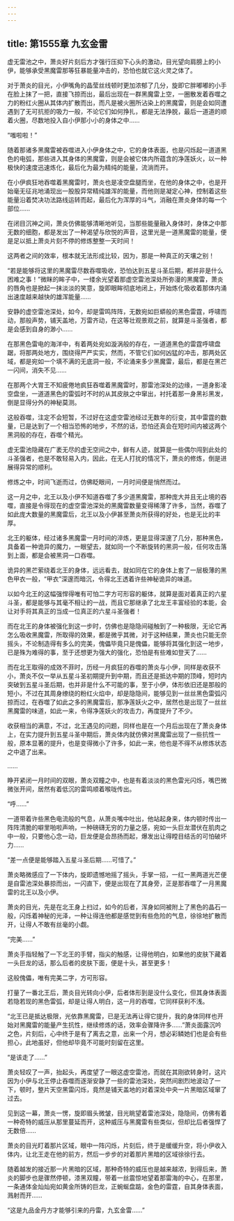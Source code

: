 ```yaml
---
---
---
```

title: 第1555章 九玄金雷
---



虚无雷池之中，萧炎好片刻后方才强行压抑下心头的激动，目光望向肩膀上的小伊，能够承受黑魔雷那等狂暴能量冲击的，恐怕也就它这火灵之体了。

对于萧炎的目光，小伊嘴角的晶莹丝线顿时更加浓郁了几分，旋即它胖嘟嘟的小手在脸上抹了一把，直接飞掠而出，最后出现在一群黑魔雷上空，一圈散发着吞噬之力的粉红火圈从其体内扩散而出，而凡是被火圈所沾染上的黑魔雷，则是会如同遭遇到了无可抗拒的吸力一般，不论它们如何挣扎，都是无法挣脱，最后一道道的顺着火圈，尽数地投入自小伊那小小的身体之中……

“嗤啦啦！”

随着那诸多黑魔雷被吞噬进入小伊身体之中，它的身体表面，也是闪烁起一道道黑色的电弧，那些进入其身体的黑魔雷，则是会被它体内所蕴含的净莲妖火，以一种极快的速度迅速炼化，最后化为最为精纯的能量，流淌而开。

在小伊疯狂地吞噬着黑魔雷时，萧炎也是凌空盘腿而坐，在他的身体之中，也是开始毫无征兆地涌现出一股股异常精纯雄浑的能量，而他则是凝定心神，控制着这些能量沿着焚决功法路线运转而起，最后化为浑厚的斗气，消融在萧炎身体的每一个部位……

在闭目沉神之间，萧炎仿佛能够清晰地听见，当那些能量融入身体时，身体之中那无数的细胞，都是发出了一种渴望与欣悦的声音，这里光是一道黑魔雷的能量，便是足以抵上萧炎片刻不停的修炼整整一天时间！

这两者之间的效率，根本就无法形成比较，因为，那是一种真正的天壤之别！

“若是能够将这里的黑魔雷尽数吞噬吸收，恐怕达到五星斗圣后期，都并非是什么困难之事！”微眯的眸子中，一缕余光望着那虚空雷池深处所弥漫的黑魔雷，萧炎的唇角也是掀起一抹淡淡的笑意，旋即眼眸彻底地闭上，开始炼化吸收着那体内涌出速度越来越快的雄浑能量……

安静的虚空雷池深处，如今，却是雷鸣阵阵，无数宛如巨蟒般的黑色雷霆，呼啸而动，那般声势，铺天盖地，万雷齐动，在这等壮观景观之前，就算是斗圣强者，都是会感到自身的渺小……

在那黑色雷电的海洋中，有着两处宛如漩涡般的存在，一道道黑色的雷霆呼啸盘踞，将那两处地方，围绕得严严实实，然而，不管它们如何凶猛的冲击，那两处区域，都是宛如一个填不满的无底洞一般，不论涌来多少黑魔雷，最后，都是在黑芒一闪间，消失不见……

在那两个大胃王不知疲倦地疯狂吞噬着黑魔雷时，那雷池深处的边缘，一道身影凌空盘坐，一道道黑色的雷弧时不时的从其皮肤之中窜出，衬托着那一身黑衫黑发，倒是显得分外的神秘莫测。

这般吞噬，注定不会短暂，不过好在这虚空雷池经过无数年的衍变，其中雷霆的数量，已是达到了一个相当恐怖的地步，不然的话，恐怕还真会在短时间内被这两个黑洞般的存在，吞噬个精光。

虚无雷池隐藏在广袤无尽的虚无空间之中，鲜有人迹，就算是一些偶尔闯到此处的斗圣强者，也是不敢轻易入内，因此，在无人打扰的情况下，萧炎的修炼，倒是进展得异常的顺利。

修炼之中，时间飞逝而过，仿佛眨眼间，一月时间便是悄然而过。

这一月之中，北王以及小伊不知道吞噬了多少道黑魔雷，那种庞大并且无止境的吞噬，直接是令得现在的虚空雷池深处的黑魔雷数量变得稀薄了许多，当然，吞噬了如此庞大数量的黑魔雷后，北王以及小伊甚至萧炎所获得的好处，也是无比的丰厚。

北王的躯体，经过诸多黑魔雷一月时间的淬炼，更是显得深邃了几分，那种黑色，具备着一种诡异的魔力，一眼望去，就如同一个不断旋转的黑洞一般，任何攻击落到上面，都是会被黑洞一口吞噬。

诡异的黑芒萦绕着北王的身体，远远看去，就如同在它的身体上套了一层极薄的黑色甲衣一般，“甲衣”深邃而暗沉，令得北王透着许些神秘诡异的味道。

以如今北王的这幅强悍得唯有可怕二字方可形容的躯体，就算是面对着真正的六星斗圣，都是能够与其毫不相让的一战，而且它那继承了北龙王丰富经验的本能，会让对手将其真正的当成一位真正的六星斗圣强者！

而在北王的身体被强化到这一步时，仿佛也是隐隐间碰触到了一种极限，无论它再怎么吸收黑魔雷，所取得的效果，都是微乎其微，对于这种结果，萧炎也只能无奈摇头，不论制造得有多么的完美，傀儡毕竟只是傀儡，能够将其强化到这一地步，已是殊为难得的事，至于还想更为强大的强化，恐怕是有些难如登天了……

而在北王取得的成效不菲时，历经一月疯狂的吞噬的萧炎与小伊，同样是收获不小，萧炎不仅一举从五星斗圣初期提升到中期，而且还是抵达中期的顶峰，短时内突破到五星斗圣后期，也并非是什么不可能的事，至于小伊，体形依旧还是那般的短小，不过在其周身缭绕的粉红火焰中，却是隐隐间，能够见到一丝丝黑色雷弧闪掠而过，在吞噬了如此之多的黑魔雷后，那净莲妖火之中，居然也是出现了一丝丝黑魔雷的味道，如此一来，令得净莲妖火的攻击力，再度提升了不少。

收获相当的满意，不过，北王遇见的问题，同样也是在一个月后出现在了萧炎身体上，在实力提升到五星斗圣中期后，萧炎体内就仿佛对黑魔雷出现了一些抗性一般，原本显著的提升，也是变得微小了许多，如此一来，他也是不得不从修炼状态之中退了出来。

……

睁开紧闭一月时间的双眼，萧炎双瞳之中，也是有着淡淡的黑色雷光闪烁，嘴巴微微张开间，居然有着低沉的雷鸣顺着喉咙传出。

“呼……”

一道带着许些黑色电流般的气息，从萧炎嘴中吐出，他站起身来，体内顿时传出一阵阵清脆的噼里啪啦声响，一种磅礴无穷的力量之感，宛如一头巨龙潜伏在肌肉之中一般，只要他心念一动，巨龙便是会昂扬而起，爆发出让得瞠目结舌的可怕破坏力……

“差一点便是能够踏入五星斗圣后期……可惜了。”

萧炎略微感应了一下体内，旋即遗憾地摇了摇头，手掌一招，一红一黑两道光芒便是自雷池深处暴掠而出，一闪直下，便是出现在了其身旁，正是那吞噬了一月黑魔雷的北王以及小伊。

萧炎的目光，先是在北王身上扫过，如今的后者，浑身如同被附上了黑色的晶石一般，闪烁着神秘的光泽，一种让得连他都是感觉到有些危险的气息，徐徐地扩散而开，让得人不敢有丝毫的小觑。

“完美……”

萧炎手指轻触了一下北王的手臂，指尖的触感，让得他明白，如果他的皮肤下藏着一头巨龙的话，那么后者的皮肤下面，便是十头，甚至更多！

这般傀儡，唯有完美二字，方可形容。

打量了一番北王后，萧炎目光转向小伊，后者体形到是没什么变化，但其身体表面若隐若现的黑色雷弧，却是让得人明白，这一月的吞噬，它同样获利不浅。

“北王已是抵达极限，光依靠黑魔雷，已是无法再让得它提升，我的身体同样也开始对黑魔雷的能量产生抗性，继续修炼的话，效率会骤降许多……”萧炎面露沉吟之色，片刻后，心中终于是有了离去之意，出来一个月，想必彩鳞她们也是会有些担心，此地虽好，但他却毕竟不可能时刻留在这里。

“是该走了……”

萧炎轻叹了一声，抬起头，再度望了一眼这虚空雷池，而就在其刚欲转身时，这片因为小伊与北王停止吞噬而逐渐安静了一些的雷池深处，突然间剧烈地波动了一下，顿时，整片天空黑雷闪烁，竟然是铺天盖地的对着深处中央一片黑暗区域窜了过去。

见到这一幕，萧炎一愣，旋即眉头微皱，目光眺望着雷池深处，隐隐间，仿佛有着一种奇特的威压从那里蔓延而开，这种威压与黑魔雷有些类似，但却比后者强悍了无数倍……

萧炎的目光盯着那片区域，眼中一阵闪烁，片刻后，终于是缓缓升空，将小伊收入体内，让北王走在他的前方，然后一步步的对着那片黑暗的区域徐徐行去。

随着越发的接近那一片黑暗的区域，那种奇特的威压也是越来越浓，到得后来，萧炎的脚步也是骤然停顿，漆黑双瞳，带着一丝震惊地望着那雷海的中心，在那里，一条通体金灿灿宛如黄金所铸的巨龙，正蜿蜒盘踮，金色的雷霆，自其身体表面，溅射而开……

“这是九品金丹方才能够引来的丹雷，九玄金雷……”